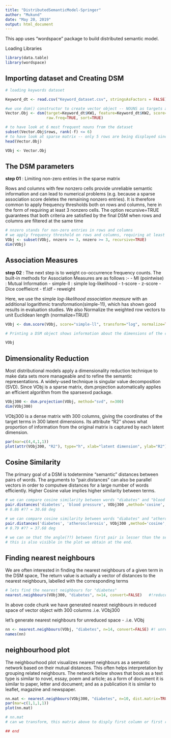 ```yaml
---
title: "DistributedSemanticModel-Springer"
author: "Mukund"
date: "May 20, 2019"
output: html_document
---
```


This app uses "wordspace" package to build distributed semantic model. 

Loading Libraries 

```r

library(data.table) 
library(wordspace)
```

## Importing dataset and Creating DSM 

```r

# loading keywords dataset 

Keyword_dt <- read.csv("Keyword_dataset.csv", stringsAsFactors = FALSE)

#we use dsm() constructor to create vector object -- NOUNS as targets and VERBS as features
Vector.Obj <- dsm(target=Keyword_dt$KW1, feature=Keyword_dt$KW2, score= Keyword_dt$Frequency.of.Co.occurance,
                  raw.freq=TRUE, sort=TRUE)

# to have look at 6 most frequent nouns from the dataset
subset(Vector.Obj$rows, rank(-f) <= 6)
# to have look at sparse matrix -- only 5 rows are being displayed since the actual sparse matrix is very big 
head(Vector.Obj)

VObj <- Vector.Obj 
```

## The DSM parameters 


**step 01** : Limiting non-zero entries in the sparse matrix  

Rows and columns with few nonzero cells provide unreliable semantic information and can lead to numerical problems (e.g. because a sparse association score deletes the remaining nonzero entries). It is therefore common to apply frequency thresholds both on rows and columns, here in the form of requiring at least 3 nonzero cells. The option recursive=TRUE guarantees that both criteria are satisfied by the final DSM when rows and columns are filtered at the same time

```r
# nnzero stands for non-zero entries in rows and columns 
# we apply frequency threshold on rows and columns, requiring at least nonzero cells 
VObj <- subset(VObj, nnzero >= 3, nnzero >= 3, recursive=TRUE)
dim(VObj)

```

## Association Measures 

**step 02** : The next step is to weight co-occurrence frequency counts. 
The built-in methods for Association Measures are as follows :- 
        - MI (pointwise) : Mutual Information 
        - simple-ll  : simple log-likelihood 
        - t-score 
        - z-score 
        - Dice coeffieicnt 
        - tf.idf
        - reweight 

Here, we use the simple *log-likelihood association measure* with an additional logarithmic transformation(simple-11), which has shown good results in evaluation studies. We also Normalize the weighted row vectors to unit Euclidean length (normalize=TRUE)

```r
VObj <- dsm.score(VObj, score="simple-ll", transform="log", normalize=TRUE, method="euclidean")

# Printing a DSM object shows information about the dimensions of the co-occurrence matrix and whether it has already been scored

VObj 
```
## Dimensionality Reduction 

Most distributional models apply a dimensionality reduction technique to make data sets more manageable and to refine the semantic representations. A widely-used technique is singular value decomposition (SVD). Since VObj is a sparse matrix, dsm.projection automatically applies an efficient algorithm from the sparsesvd package.

```r

VObj300 <- dsm.projection(VObj, method="svd", n=300)
dim(VObj300)

```


VObj300 is a dense matrix with 300 columns, giving the coordinates of the target terms in 300 latent dimensions. Its attribute "R2" shows what proportion of information from the original matrix is captured by each latent dimension.

```r
par(mar=c(4,4,1,1))
plot(attr(VObj300, "R2"), type="h", xlab="latent dimension", ylab="R2")
```

## Cosine Similarity 

The primary goal of a DSM is todetermine "semantic" distances between pairs of words. The arguments to "pair.distances" can also be parallel vectors in order to computwe distances for a large number of words efficiently. 
Higher Cosine value implies higher similarity between terms. 


```r
# we can compare cosine similarity between words "diabates" and "blood pressure"
pair.distances('diabetes', 'blood pressure', VObj300 ,method='cosine', convert = FALSE) 
# 0.86 #?? = 30.68 deg

# we can compare cosine similarity between words "diabates" and "atherosclerosis"
pair.distances('diabetes', 'atherosclerosis', VObj300 ,method='cosine', convert = FALSE)
# 0.79 #?? = 37.68 deg 

# we can se that the angle(??) between first pair is lesser than the second pair. 
# this is also visible in the plot we obtain at the end. 

```

## Finding nearest neighbours 

We are often interested in finding the nearest neighbours of a given term in the DSM space, 
The return value is actually a vector of distances to the nearest neighbours, labelled with the corresponding terms

```r
# lets find the nearest neighbours for "diabetes"
nearest.neighbours(VObj300, "diabetes", n=14, convert=FALSE)   #!reduced space 

```


In above code chunk we have generated nearest neighbours in reduced space of vector object with 300 columns .i.e. VObj300 

let's generate nearest neighbours for unreduced space - .i.e. VObj 

```r
nn <- nearest.neighbours(VObj, "diabetes", n=14, convert=FALSE) #! unreduced space 
names(nn)

```

## neighbourhood plot 

The neighbourhood plot visualizes nearest neighbours as a semantic network based on their mutual distances. This often helps interpretation by grouping related neighbours. The network below shows that book as a text type is similar to novel, essay, poem and article; as a form of document it is similar to paper, letter and document; and as a publication it is similar to leaflet, magazine and newspaper.


```r

nn.mat <- nearest.neighbours(VObj300, "diabetes", n=10, dist.matrix=TRUE)
par(mar=c(1,1,1,1))
plot(nn.mat)

# nn.mat
# can we transform, this matrix above to disply first column or first row 

```

```r
## end 
```
